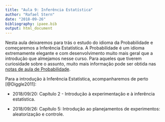 ```yaml
---
title: "Aula 9: Inferência Estatística"
author: "Rafael Stern"
date: "2018-09-26"
bibliography: ipaee.bib
output: html_document
---
```


Nesta aula deixaremos para trás
o estudo do idioma da Probabilidade e
começaremos a Inferência Estatística.
A Probabilidade é um idioma extremamente elegante e
com desenvolvimento muito mais geral que
a introdução que almejamos nesse curso.
Para aqueles que tiverem curiosidade sobre o assunto,
muito mais informação pode ser obtida 
nas [notas de aula de Probabilidade](https://v1.overleaf.com/read/fjdsbxwydcnf).

Para a introdução à Inferência Estatística,
acompanharemos de perto [@Diggle2011]:

- 2018/09/20: Capítulo 2 - Introdução à experimentação e
à inferência estatística.

- 2018/09/26: Capítulo 5: Introdução ao planejamentos de
experimentos: aleatorização e controle.

